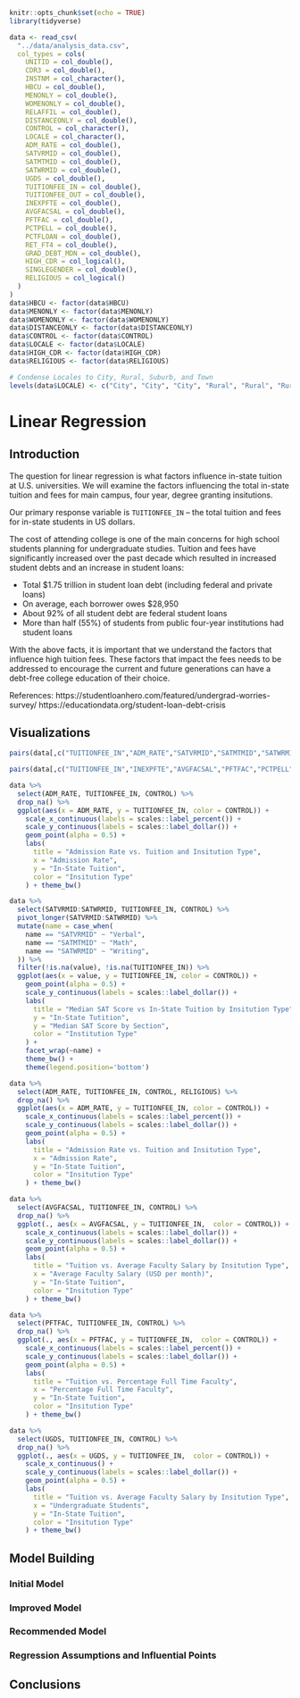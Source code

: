 ```r
knitr::opts_chunk$set(echo = TRUE)
library(tidyverse)

data <- read_csv(
  "../data/analysis_data.csv",
  col_types = cols(
    UNITID = col_double(),
    CDR3 = col_double(),
    INSTNM = col_character(),
    HBCU = col_double(),
    MENONLY = col_double(),
    WOMENONLY = col_double(),
    RELAFFIL = col_double(),
    DISTANCEONLY = col_double(),
    CONTROL = col_character(),
    LOCALE = col_character(),
    ADM_RATE = col_double(),
    SATVRMID = col_double(),
    SATMTMID = col_double(),
    SATWRMID = col_double(),
    UGDS = col_double(),
    TUITIONFEE_IN = col_double(),
    TUITIONFEE_OUT = col_double(),
    INEXPFTE = col_double(),
    AVGFACSAL = col_double(),
    PFTFAC = col_double(),
    PCTPELL = col_double(),
    PCTFLOAN = col_double(),
    RET_FT4 = col_double(),
    GRAD_DEBT_MDN = col_double(),
    HIGH_CDR = col_logical(),
    SINGLEGENDER = col_double(),
    RELIGIOUS = col_logical()
  )
)
data$HBCU <- factor(data$HBCU)
data$MENONLY <- factor(data$MENONLY)
data$WOMENONLY <- factor(data$WOMENONLY)
data$DISTANCEONLY <- factor(data$DISTANCEONLY)
data$CONTROL <- factor(data$CONTROL)
data$LOCALE <- factor(data$LOCALE)
data$HIGH_CDR <- factor(data$HIGH_CDR)
data$RELIGIOUS <- factor(data$RELIGIOUS)
```

```r
# Condense Locales to City, Rural, Suburb, and Town
levels(data$LOCALE) <- c("City", "City", "City", "Rural", "Rural", "Rural", "Suburb", "Suburb", "Suburb", "Town", "Town", "Town")
```
# Linear Regression

## Introduction
The question for linear regression is what factors influence in-state tuition at U.S. universities. We will examine the factors influencing the total in-state tuition and fees for main campus, four year, degree granting insitutions.

Our primary response variable is `TUITIONFEE_IN` -- the total tuition and fees for in-state students in US dollars.

The cost of attending college is one of the main concerns for high school students planning for undergraduate studies. Tuition and fees have significantly increased over the past decade which resulted in increased student debts and an increase in student loans: 

* Total $1.75 trillion in student loan debt (including federal and private loans)
* On average, each borrower owes $28,950 
* About 92% of all student debt are federal student loans
* More than half (55%) of students from public four-year institutions had student loans

With the above facts, it is important that we understand the factors that influence high tuition fees. These factors that impact the fees needs to be addressed to encourage the current and future generations can have a debt-free college education of their choice. 

References:
https://studentloanhero.com/featured/undergrad-worries-survey/
https://educationdata.org/student-loan-debt-crisis

## Visualizations
```r
pairs(data[,c("TUITIONFEE_IN","ADM_RATE","SATVRMID","SATMTMID","SATWRMID","UGDS")], lower.panel = NULL)
```

```r
pairs(data[,c("TUITIONFEE_IN","INEXPFTE","AVGFACSAL","PFTFAC","PCTPELL","PCTFLOAN","RET_FT4","GRAD_DEBT_MDN")], lower.panel = NULL)
```

```r
data %>%
  select(ADM_RATE, TUITIONFEE_IN, CONTROL) %>% 
  drop_na() %>% 
  ggplot(aes(x = ADM_RATE, y = TUITIONFEE_IN, color = CONTROL)) +
    scale_x_continuous(labels = scales::label_percent()) + 
    scale_y_continuous(labels = scales::label_dollar()) + 
    geom_point(alpha = 0.5) +
    labs(
      title = "Admission Rate vs. Tuition and Insitution Type",
      x = "Admission Rate",
      y = "In-State Tuition",
      color = "Insitution Type"
    ) + theme_bw()
```

```r

data %>%
  select(SATVRMID:SATWRMID, TUITIONFEE_IN, CONTROL) %>%
  pivot_longer(SATVRMID:SATWRMID) %>%
  mutate(name = case_when(
    name == "SATVRMID" ~ "Verbal",
    name == "SATMTMID" ~ "Math",
    name == "SATWRMID" ~ "Writing",
  )) %>%
  filter(!is.na(value), !is.na(TUITIONFEE_IN)) %>% 
  ggplot(aes(x = value, y = TUITIONFEE_IN, color = CONTROL)) + 
    geom_point(alpha = 0.5) +
    scale_y_continuous(labels = scales::label_dollar()) +
    labs(
      title = "Median SAT Score vs In-State Tuition by Insitution Type",
      y = "In-State Tutition",
      y = "Median SAT Score by Section", 
      color = "Institution Type"
    ) + 
    facet_wrap(~name) +
    theme_bw() + 
    theme(legend.position='bottom')
```


```r
data %>%
  select(ADM_RATE, TUITIONFEE_IN, CONTROL, RELIGIOUS) %>% 
  drop_na() %>% 
  ggplot(aes(x = ADM_RATE, y = TUITIONFEE_IN, color = CONTROL)) +
    scale_x_continuous(labels = scales::label_percent()) + 
    scale_y_continuous(labels = scales::label_dollar()) + 
    geom_point(alpha = 0.5) +
    labs(
      title = "Admission Rate vs. Tuition and Insitution Type",
      x = "Admission Rate",
      y = "In-State Tuition",
      color = "Insitution Type"
    ) + theme_bw()
```

```r
data %>%
  select(AVGFACSAL, TUITIONFEE_IN, CONTROL) %>% 
  drop_na() %>%
  ggplot(., aes(x = AVGFACSAL, y = TUITIONFEE_IN,  color = CONTROL)) +
    scale_x_continuous(labels = scales::label_dollar()) + 
    scale_y_continuous(labels = scales::label_dollar()) + 
    geom_point(alpha = 0.5) +
    labs(
      title = "Tuition vs. Average Faculty Salary by Insitution Type",
      x = "Average Faculty Salary (USD per month)",
      y = "In-State Tuition",
      color = "Insitution Type"
    ) + theme_bw()
```

```r
data %>%
  select(PFTFAC, TUITIONFEE_IN, CONTROL) %>% 
  drop_na() %>%
  ggplot(., aes(x = PFTFAC, y = TUITIONFEE_IN,  color = CONTROL)) +
    scale_x_continuous(labels = scales::label_percent()) + 
    scale_y_continuous(labels = scales::label_dollar()) + 
    geom_point(alpha = 0.5) +
    labs(
      title = "Tuition vs. Percentage Full Time Faculty",
      x = "Percentage Full Time Faculty",
      y = "In-State Tuition",
      color = "Insitution Type"
    ) + theme_bw()
```

```r
data %>%
  select(UGDS, TUITIONFEE_IN, CONTROL) %>% 
  drop_na() %>%
  ggplot(., aes(x = UGDS, y = TUITIONFEE_IN,  color = CONTROL)) +
    scale_x_continuous() + 
    scale_y_continuous(labels = scales::label_dollar()) + 
    geom_point(alpha = 0.5) +
    labs(
      title = "Tuition vs. Average Faculty Salary by Insitution Type",
      x = "Undergraduate Students",
      y = "In-State Tuition",
      color = "Insitution Type"
    ) + theme_bw()
```

## Model Building

### Initial Model

### Improved Model

### Recommended Model

### Regression Assumptions and Influential Points

## Conclusions